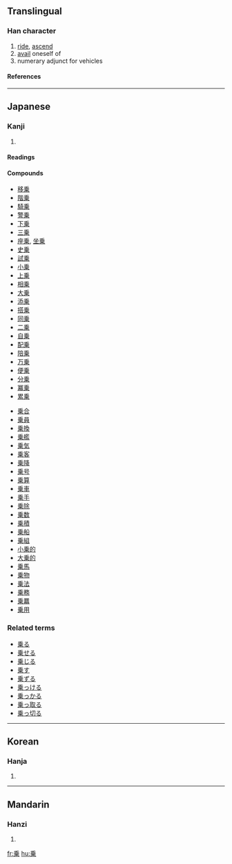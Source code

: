 {{see|乘}}<!-- may be replaced by zh-forms -->

==Translingual==
===Han character===
{{Han char|rn=4|rad=丿|as=08|sn=9|four=|canj=竹木廿 (HDT)}}
# [[ride]], [[ascend]]
# [[avail]] oneself of
# numerary adjunct for vehicles
====References====
{{Han ref|kx=0083.081|dkj=00153|dj=0166.300|hdz=10039.080|uh=4E57|ud=20055}}
----
==Japanese==
===Kanji===
{{ja-kanji|grade=|rs=丿08}}
# {{defn|Japanese}}
====Readings====
{{ja-readings|on=[[じょう]] ([[jō]]), [[しょう]] ([[shō]])|kun=[[のる]] ([[乗る]], [[noru]]), [[のせる]] ([[乗せる]], [[noseru]])}}

====Compounds====
{{top2}}
*[[移乗]]
*[[階乗]]
*[[騎乗]]
*[[警乗]]
*[[下乗]]
*[[三乗]]
*[[座乗]], [[坐乗]]
*[[史乗]]
*[[試乗]]
*[[小乗]]
*[[上乗]]
*[[相乗]]
*[[大乗]]
*[[添乗]]
*[[搭乗]]
*[[同乗]]
*[[二乗]]
*[[自乗]]
*[[配乗]]
*[[陪乗]]
*[[万乗]]
*[[便乗]]
*[[分乗]]
*[[冪乗]]
*[[累乗]]
{{mid2}}
*[[乗合]]
*[[乗員]]
*[[乗換]]
*[[乗艦]]
*[[乗気]]
*[[乗客]]
*[[乗降]]
*[[乗号]]
*[[乗算]]
*[[乗車]]
*[[乗手]]
*[[乗除]]
*[[乗数]]
*[[乗積]]
*[[乗船]]
*[[乗組]]
*[[小乗的]]
*[[大乗的]]
*[[乗馬]]
*[[乗物]]
*[[乗法]]
*[[乗務]]
*[[乗羃]]
*[[乗用]]
{{bottom}}

===Related terms===
*[[乗る]]
*[[乗せる]]
*[[乗じる]]
*[[乗す]]
*[[乗ずる]]
*[[乗っける]]
*[[乗っかる]]
*[[乗っ取る]]
*[[乗っ切る]]
----
==Korean==
===Hanja===
{{ko-hanja|hangeul=승|rv=seung|mr=sŭng}}
# {{defn|Korean}}
----
==Mandarin==
===Hanzi===
{{cmn-hanzi|pin=[[chéng]] ([[cheng2]])|wg=[[ch'eng2|ch'eng<sup>2</sup>]]}}
# {{defn|Mandarin}}

[[fr:乗]]
[[hu:乗]]